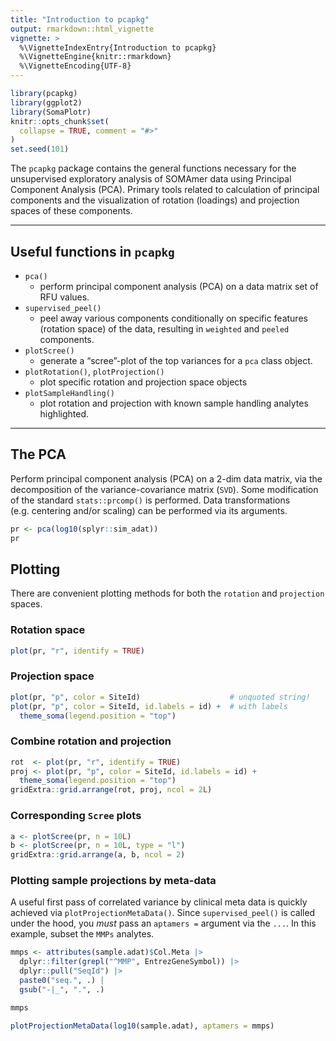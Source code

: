 ```yaml
---
title: "Introduction to pcapkg"
output: rmarkdown::html_vignette
vignette: >
  %\VignetteIndexEntry{Introduction to pcapkg}
  %\VignetteEngine{knitr::rmarkdown}
  %\VignetteEncoding{UTF-8}
---
```


```r
library(pcapkg)
library(ggplot2)
library(SomaPlotr)
knitr::opts_chunk$set(
  collapse = TRUE, comment = "#>"
)
set.seed(101)
```



The `pcapkg` package contains the general functions 
necessary for the unsupervised exploratory analysis of SOMAmer data 
using Principal Component Analysis (PCA). Primary tools related to
calculation of principal components and the visualization of
rotation (loadings) and projection spaces of these components.


---------------


## Useful functions in `pcapkg`

* `pca()`
  + perform principal component analysis (PCA) on a data matrix
  set of RFU values.
* `supervised_peel()`
  + peel away various components conditionally on specific
  features (rotation space) of the data, resulting in `weighted` and `peeled`
  components.
* `plotScree()`
  + generate a "scree"-plot of the top variances for a `pca` class object.
* `plotRotation()`, `plotProjection()`
  + plot specific rotation and projection space objects
* `plotSampleHandling()`
  + plot rotation and projection with known sample 
  handling analytes highlighted.



-----------


## The PCA

Perform principal component analysis (PCA) on a 2-dim data matrix,
via the decomposition of the variance-covariance matrix (`SVD`).
Some modification of the standard `stats::prcomp()` is performed.
Data transformations (e.g. centering and/or scaling) can be performed
via its arguments.

```r
pr <- pca(log10(splyr::sim_adat))
pr
```

## Plotting

There are convenient plotting methods for both the
`rotation` and `projection` spaces.

### Rotation space

```r
plot(pr, "r", identify = TRUE)
```

### Projection space

```r
plot(pr, "p", color = SiteId)                    # unquoted string!
plot(pr, "p", color = SiteId, id.labels = id) +  # with labels
  theme_soma(legend.position = "top")
```

### Combine rotation and projection

```r
rot  <- plot(pr, "r", identify = TRUE)
proj <- plot(pr, "p", color = SiteId, id.labels = id) +
  theme_soma(legend.position = "top")
gridExtra::grid.arrange(rot, proj, ncol = 2L)
```

### Corresponding `Scree` plots

```r
a <- plotScree(pr, n = 10L)
b <- plotScree(pr, n = 10L, type = "l")
gridExtra::grid.arrange(a, b, ncol = 2)
```

### Plotting sample projections by meta-data

A useful first pass of correlated variance by clinical meta data is quickly
achieved via `plotProjectionMetaData()`.
Since `supervised_peel()` is called under the hood, you *must* pass 
an `aptamers =` argument via the `...`. In this example, subset the `MMPs`
analytes.

```r
mmps <- attributes(sample.adat)$Col.Meta |>
  dplyr::filter(grepl("^MMP", EntrezGeneSymbol)) |>
  dplyr::pull("SeqId") |>
  paste0("seq.", .) |
  gsub("-|_", ".", .)

mmps

plotProjectionMetaData(log10(sample.adat), aptamers = mmps)
```
